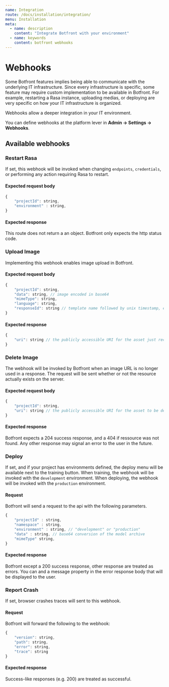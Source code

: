 ```yaml
---
name: Integration
route: /docs/installation/integration/
menu: Installation
meta:
  - name: description
    content: "Integrate Botfront with your environment"
  - name: keywords
    content: botfront webhooks
---
```


# Webhooks

Some Botfront features implies being able to communicate with the underlying IT infrastructure.
Since every infrastructure is specific, some feature may require custom implementation to be available in Botfront.
For example, restarting a Rasa instance, uploading medias, or deploying are very specific on how your IT infrastructure is organized.

Webhooks allow a deeper integration in your IT environment.

You can define webhooks at the platform lever in **Admin -> Settings -> Webhooks**.

## Available webhooks

### Restart Rasa

If set, this webhook will be invoked when changing `endpoints`, `credentials`, or performing any action requiring Rasa to restart.

#### Expected request body

```js
{
    "projectId": string,
    "environment" : string,
}
```

#### Expected response

This route does not return a an object. Botfront only expects the http status code.

### Upload Image

Implementing this webhook enables image upload in Botfront.

#### Expected request body

```js
{
    "projectId": string,
    "data": string, // image encoded in base64
    "mimeType": string,
    "language": string,
    "responseId": string // template name followed by unix timestamp, e.g. utter_get_started_1588107073256
}
```

#### Expected response

```js
{
    "uri": string // the publicly accessible URI for the asset just received
}
```

### Delete Image

The webhook will be invoked by Botfront when an image URL is no longer used in a response. The request will be sent whether or not the resource actually exists on the server.

#### Expected request body

```js
{
    "projectId": string,
    "uri": string // the publicly accessible URI for the asset to be deleted
}
```

#### Expected response

Botfront expects a 204 success response, and a 404 if ressource was not found. Any other response may signal an error to the user in the future.


### Deploy

If set, and if your project has environments defined, the deploy menu will be available next to the training button.
When training, the webhook will be invoked with the `development` environment.
When deploying, the webhook will be invoked with the `production` environment.

#### Request

Botfront will send a request to the api with the following parameters.

```js
{
    "projectId" : string,
    "namespace" : string,
    "environment" : string, // "development" or "production"
    "data" : string, // base64 conversion of the model archive
    "mimeType" string,
}
```

#### Expected response

Botfront except a 200 success response, other response are treated as errors.
You can and a message property in the error response body that will be displayed to the user.



### Report Crash

If set, browser crashes traces will sent to this webhook.

#### Request

Botfront will forward the following to the webhook:

```js
{
    "version": string,
    "path": string,
    "error": string,
    "trace": string
}
```

#### Expected response

Success-like responses (e.g. 200) are treated as successful.
